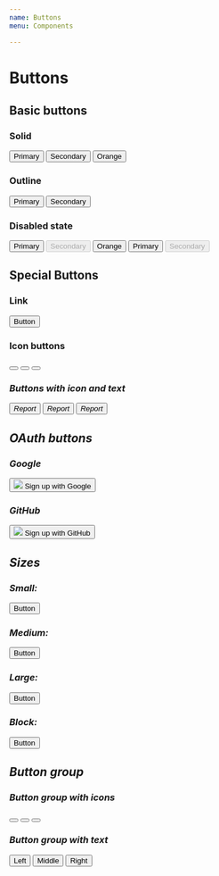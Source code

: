 ```yaml
---
name: Buttons
menu: Components

---
```


# Buttons

## Basic buttons

### Solid
<Playground>
  <button className="btn btn-primary mr-2">Primary</button>
  <button className="btn btn-secondary mr-2">Secondary</button>
  <button className="btn btn-orange mr-2">Orange</button>
</Playground>

### Outline
<Playground>
  <button className="btn btn-outline-primary mr-2">Primary</button>
  <button className="btn btn-outline-secondary">Secondary</button>
</Playground>

### Disabled state
<Playground>
  <button className="btn btn-primary disabled mr-2">Primary</button>
  <button className="btn btn-secondary mr-2" disabled>Secondary</button>
  <button className="btn btn-orange disabled">Orange</button>
  <button className="btn btn-outline-primary disabled mr-2 mt-2">Primary</button>
  <button className="btn btn-outline-secondary mt-2" disabled>Secondary</button>
</Playground>

## Special Buttons

### Link
<Playground>
   <button className="btn btn-link">Button</button>
</Playground>

### Icon buttons

<Playground>
<button type="button" className="btn btn-icon btn-sm mr-2"><i className="dci dci-trash" aria-hidden="true" /> </button>
<button type="button" className="btn btn-icon btn-md mr-2"><i className="dci dci-trash" aria-hidden="true" /> </button>
<button type="button" className="btn btn-icon btn-lg mr-2"><i className="dci dci-trash" aria-hidden="true" /> </button>
</Playground>

### Buttons with icon and text

<Playground>
<button type="button" className="btn btn-secondary btn-sm mr-2"><i className="dci dci-check-list" aria-hidden="true" /><span>Report</span> </button>
<button type="button" className="btn btn-secondary btn-md mr-2"><i className="dci dci-check-list" aria-hidden="true" /><span>Report</span> </button>
<button type="button" className="btn btn-secondary btn-lg mr-2"><i className="dci dci-check-list" aria-hidden="true" /><span>Report</span> </button>
</Playground>


## OAuth buttons

### Google
<Playground>
  <button className="btn btn-login btn-google">
    <span className="btn-login-icon"><img src={google}/></span>
    <span className="btn-login-text">Sign up with Google</span>
  </button>
</Playground>

### GitHub
<Playground>
   <button className="btn btn-login btn-github">
    <span className="btn-login-icon"><img src={github}/></span>
    <span className="btn-login-text">Sign up with GitHub</span>
  </button>
</Playground>

## Sizes

### Small:
<Playground>
   <button className="btn btn-primary btn-sm">Button</button>
</Playground>

### Medium:
<Playground>
   <button className="btn btn-primary">Button</button>
</Playground>

### Large:
<Playground>
   <button className="btn btn-primary btn-lg">Button</button>
</Playground>

### Block:
<Playground>
   <button className="btn btn-primary btn-block">Button</button>
</Playground>

## Button group
### Button group with icons

<Playground>
<div className="btn-group" role="group" aria-label="Basic example">
  <button type="button" className="btn btn-secondary"><i className="fa fa-area-chart" aria-hidden="true"></i></button>
  <button type="button" className="btn btn-secondary"><i className="fa fa-pencil-square-o" aria-hidden="true"></i></button>
  <button type="button" className="btn btn-secondary"><i className="fa fa-trash-o" aria-hidden="true"></i></button>
</div>
</Playground>

### Button group with text

<Playground>
<div className="btn-group" role="group" aria-label="Basic example">
  <button type="button" className="btn btn-secondary">Left</button>
  <button type="button" className="btn btn-secondary">Middle</button>
  <button type="button" className="btn btn-secondary">Right</button>
</div>
</Playground>